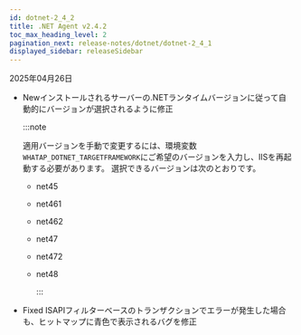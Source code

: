 ```yaml
---
id: dotnet-2_4_2
title: .NET Agent v2.4.2
toc_max_heading_level: 2
pagination_next: release-notes/dotnet/dotnet-2_4_1
displayed_sidebar: releaseSidebar
---
```


2025年04月26日

- <Status priority='1'>New</Status>インストールされるサーバーの.NETランタイムバージョンに従って自動的にバージョンが選択されるように修正

    :::note 

    適用バージョンを手動で変更するには、環境変数`WHATAP_DOTNET_TARGETFRAMEWORK`にご希望のバージョンを入力し、IISを再起動する必要があります。 選択できるバージョンは次のとおりです。

  - net45
  - net461
  - net462
  - net47
  - net472
  - net48

    :::

- <Status priority='0'>Fixed</Status> ISAPIフィルターベースのトランザクションでエラーが発生した場合も、ヒットマップに青色で表示されるバグを修正


<DownloadAgent />
